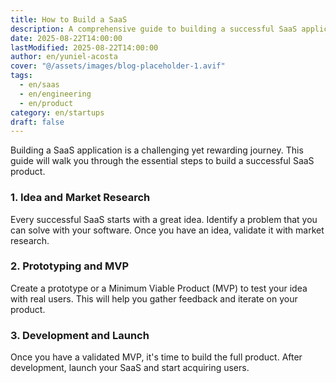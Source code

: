 ```yaml
---
title: How to Build a SaaS
description: A comprehensive guide to building a successful SaaS application from scratch.
date: 2025-08-22T14:00:00
lastModified: 2025-08-22T14:00:00
author: en/yuniel-acosta
cover: "@/assets/images/blog-placeholder-1.avif"
tags:
  - en/saas
  - en/engineering
  - en/product
category: en/startups
draft: false
---
```


Building a SaaS application is a challenging yet rewarding journey. This guide will walk you through the essential steps to build a successful SaaS product.

### 1. Idea and Market Research

Every successful SaaS starts with a great idea. Identify a problem that you can solve with your software. Once you have an idea, validate it with market research.

### 2. Prototyping and MVP

Create a prototype or a Minimum Viable Product (MVP) to test your idea with real users. This will help you gather feedback and iterate on your product.

### 3. Development and Launch

Once you have a validated MVP, it's time to build the full product. After development, launch your SaaS and start acquiring users.